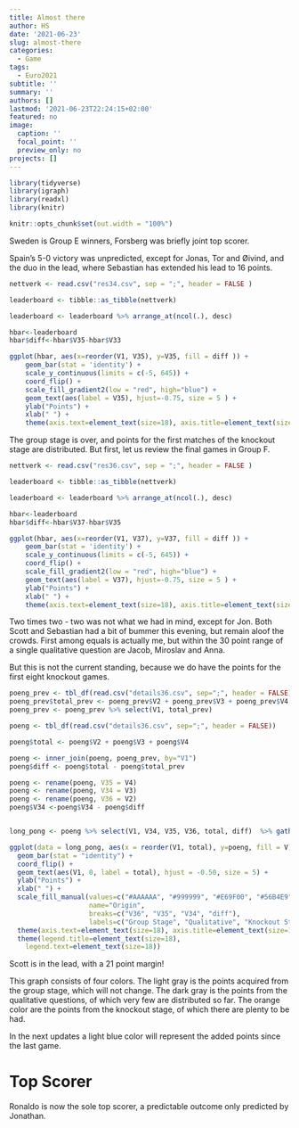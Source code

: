 ```yaml
---
title: Almost there
author: HS
date: '2021-06-23'
slug: almost-there
categories:
  - Game
tags:
  - Euro2021
subtitle: ''
summary: ''
authors: []
lastmod: '2021-06-23T22:24:15+02:00'
featured: no
image:
  caption: ''
  focal_point: ''
  preview_only: no
projects: []
---
```




```r

library(tidyverse)
library(igraph)
library(readxl)
library(knitr)

knitr::opts_chunk$set(out.width = "100%")

```

Sweden is Group E winners,  Forsberg was briefly joint top scorer. 

Spain's 5-0 victory was unpredicted, except for Jonas, Tor and Øivind, and the duo in the lead, where Sebastian has extended his lead to 16 points.

```r

nettverk <- read.csv("res34.csv", sep = ";", header = FALSE )

leaderboard <- tibble::as_tibble(nettverk)

leaderboard <- leaderboard %>% arrange_at(ncol(.), desc)

hbar<-leaderboard 
hbar$diff<-hbar$V35-hbar$V33

ggplot(hbar, aes(x=reorder(V1, V35), y=V35, fill = diff )) + 
    geom_bar(stat = 'identity') + 
    scale_y_continuous(limits = c(-5, 645)) +
    coord_flip() + 
    scale_fill_gradient2(low = "red", high="blue") +
    geom_text(aes(label = V35), hjust=-0.75, size = 5 ) + 
    ylab("Points") +
    xlab(" ") +
    theme(axis.text=element_text(size=18), axis.title=element_text(size=18,face="bold"))

```



The group stage is over, and points for the first matches of the knockout stage are distributed. But first, let us review the final games in Group F. 

```r

nettverk <- read.csv("res36.csv", sep = ";", header = FALSE )

leaderboard <- tibble::as_tibble(nettverk)

leaderboard <- leaderboard %>% arrange_at(ncol(.), desc)

hbar<-leaderboard 
hbar$diff<-hbar$V37-hbar$V35

ggplot(hbar, aes(x=reorder(V1, V37), y=V37, fill = diff )) + 
    geom_bar(stat = 'identity') + 
    scale_y_continuous(limits = c(-5, 645)) +
    coord_flip() + 
    scale_fill_gradient2(low = "red", high="blue") +
    geom_text(aes(label = V37), hjust=-0.75, size = 5 ) + 
    ylab("Points") +
    xlab(" ") +
    theme(axis.text=element_text(size=18), axis.title=element_text(size=18,face="bold"))

```
Two times two - two was not what we had in mind, except for Jon. Both Scott and Sebastian had a bit of bummer this evening, but remain aloof the crowds. First among equals is actually me, but within the 30 point range of a single qualitative question are Jacob, Miroslav and Anna. 

But this is not the current standing, because we do have the points for the first eight knockout games.


```r
poeng_prev <- tbl_df(read.csv("details36.csv", sep=";", header = FALSE))
poeng_prev$total_prev <- poeng_prev$V2 + poeng_prev$V3 + poeng_prev$V4
poeng_prev <- poeng_prev %>% select(V1, total_prev)

poeng <- tbl_df(read.csv("details36.csv", sep=";", header = FALSE))

poeng$total <- poeng$V2 + poeng$V3 + poeng$V4

poeng <- inner_join(poeng, poeng_prev, by="V1")
poeng$diff <- poeng$total - poeng$total_prev

poeng <- rename(poeng, V35 = V4)
poeng <- rename(poeng, V34 = V3)
poeng <- rename(poeng, V36 = V2)
poeng$V34 <-poeng$V34 - poeng$diff


long_pong <- poeng %>% select(V1, V34, V35, V36, total, diff)  %>% gather(key = V, -V1, -total, value = poeng) %>% arrange(V)

ggplot(data = long_pong, aes(x = reorder(V1, total), y=poeng, fill = V)) + 
  geom_bar(stat = "identity") +
  coord_flip() +
  geom_text(aes(V1, 0, label = total), hjust = -0.50, size = 5) +
  ylab("Points") +
  xlab(" ") +
  scale_fill_manual(values=c("#AAAAAA", "#999999", "#E69F00", "#56B4E9"), 
                    name="Origin",
                    breaks=c("V36", "V35", "V34", "diff"),
                    labels=c("Group Stage", "Qualitative", "Knockout Stage", "Since Last")) +
  theme(axis.text=element_text(size=18), axis.title=element_text(size=18,face="bold")) +
  theme(legend.title=element_text(size=18), 
    legend.text=element_text(size=18))

```
Scott is in the lead, with a 21 point margin! 

This graph consists of four colors. The light gray is the points acquired from the group stage, which will not change. The dark gray is the points from the qualitative questions, of which very few are distributed so far. The orange color are the points from the knockout stage, of which there are plenty to be had. 

In the next updates a light blue color will represent the added points since the last game. 

# Top Scorer

Ronaldo is now the sole top scorer, a predictable outcome only predicted by Jonathan.